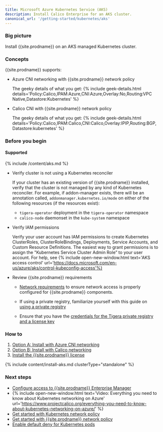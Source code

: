 ```yaml
---
title: Microsoft Azure Kubernetes Service (AKS)
description: Install Calico Enterprise for an AKS cluster.
canonical_url: '/getting-started/kubernetes/aks'
---
```


### Big picture

Install {{site.prodname}} on an AKS managed Kubernetes cluster.

### Concepts

{{site.prodname}} supports:

- Azure CNI networking with {{site.prodname}} network policy 

   The geeky details of what you get:
   {% include geek-details.html details='Policy:Calico,IPAM:Azure,CNI:Azure,Overlay:No,Routing:VPC Native,Datastore:Kubernetes' %}

- Calico CNI with {{site.prodname}} network policy 

   The geeky details of what you get:
   {% include geek-details.html details='Policy:Calico,IPAM:Calico,CNI:Calico,Overlay:IPIP,Routing:BGP,Datastore:kubernetes' %}   

### Before you begin

#### Supported
{% include /content/aks.md %}

- Verify cluster is not using a Kubernetes reconciler

  If your cluster has an existing version of {{site.prodname}} installed, verify that the cluster is not managed by any kind of Kubernetes reconciler. For example, if addon-manager exists, there will be an annotation called, `addonmanager.kubernetes.io/mode` on either of the following resources (if the resources exist):
    - `tigera-operator` deployment in the `tigera-operator` namespace
    - `calico-node` daemonset in the `kube-system` namespace

- Verify IAM permissions

  Verify your user account has IAM permissions to create Kubernetes ClusterRoles, ClusterRoleBindings, Deployments, Service Accounts, and Custom Resource Definitions. The easiest way to grant permissions is to assign the "Kubernetes Service Cluster Admin Role” to your user account. For help, see {% include open-new-window.html text='AKS access control' url='https://docs.microsoft.com/en-us/azure/aks/control-kubeconfig-access'%}

- Review {{site.prodname}} requirements

  - [Network requirements]({{site.baseurl}}/getting-started/kubernetes/requirements#network-requirements) to ensure network access is properly configured for {{site.prodname}} components.

  - If using a private registry, familiarize yourself with this guide on [using a private registry]({{site.baseurl}}/getting-started/private-registry)

  - Ensure that you have the [credentials for the Tigera private registry and a license key]({{site.baseurl}}/getting-started/calico-enterprise)

### How to

1. [Option A: Install with Azure CNI networking](#install-aks-with-azure-cni-networking)
1. [Option B: Install with Calico networking](#install-aks-with-{{site.prodnamedash}}-networking)
1. [Install the {{site.prodname}} license](#install-the-calico-enterprise-license)

{% include content/install-aks.md clusterType="standalone" %}

### Next steps

- [Configure access to {{site.prodname}} Enterprise Manager]({{site.baseurl}}/getting-started/cnx/access-the-manager)
- {% include open-new-window.html text='Video: Everything you need to know about Kubernetes networking on Azure' url='https://www.projectcalico.org/everything-you-need-to-know-about-kubernetes-networking-on-azure/' %}
- [Get started with Kubernetes network policy]({{site.baseurl}}/security/kubernetes-network-policy)
- [Get started with {{site.prodname}} network policy]({{site.baseurl}}/security/calico-network-policy)
- [Enable default deny for Kubernetes pods]({{site.baseurl}}/security/kubernetes-default-deny)

